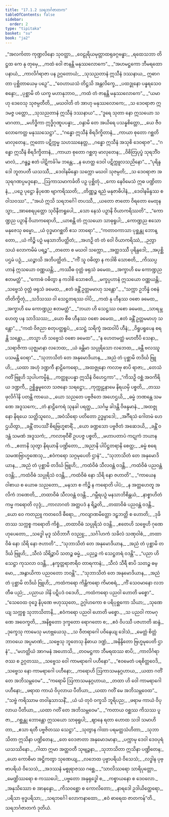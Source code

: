 ```yaml
---
title: "17.1.2 သရဘင်္ဂဇာတက"
tableOfContents: false
sidebar:
  order: 2
type: "tipitaka"
basket: "su"
book: "ja2"
---
```



<DynamicBreadcrumb />

<Division number="50" book="ja2" e="ch" v="23" p="5">

<Paragraph number="52" type="verses" book="ja2">
_“အလင်္ကတာ ကုဏ္ဍလိနော သုဝတ္ထာ,_  
_ဝေဠုရိယမုတ္တာထရုခဂ္ဂဗန္ဓာ;_  
_ရထေသဘာ တိဋ္ဌထ ကေ နု တုမှေ,_  
_ကထံ ဝေါ ဇာနန္တိ မနုဿလောကေ”._  

</Paragraph>

</Division>
<Division number="51" book="ja2" e="ch" v="23" p="5">

<Paragraph number="53" type="verses" book="ja2">
_“အဟမဋ္ဌကော ဘီမရထော ပနာယံ,_  
_ကာလိင်္ဂရာဇာ ပန ဥဂ္ဂတောယံ;_  
_သုသညတာနံ ဣသီနံ ဒဿနာယ,_  
ဣဓာဂတာ ပုစ္ဆိတာယေမှ ပဉှေ”._  

</Paragraph>

</Division>
<Division number="52" book="ja2" e="ch" v="23" p="6">

<Paragraph number="54" type="verses" book="ja2">
_“ဝေဟာယသံ တိဋ္ဌသိ အန္တလိက္ခေ,_  
_ပထဒ္ဓုနော ပန္နရသေဝ စန္ဒော;_  
_ပုစ္ဆာမိ တံ ယက္ခ မဟာနုဘာဝ,_  
_ကထံ တံ ဇာနန္တိ မနုဿလောကေ”._  

</Paragraph>

</Division>
<Division number="53" book="ja2" e="ch" v="23" p="6">

<Paragraph number="55" type="verses" book="ja2">
_“ယမာဟု ဒေဝေသု သုဇမ္ပတီတိ,_  
_မဃဝါတိ တံ အာဟု မနုဿလောကေ;_  
_သ ဒေဝရာဇာ ဣဒမဇ္ဇ ပတ္တော,_  
_သုသညတာနံ ဣသီနံ ဒဿနာယ”._  

</Paragraph>

</Division>
<Division number="54" book="ja2" e="ch" v="23" p="6">

<Paragraph number="56" type="verses" book="ja2">
_“ဒူရေ သုတာ နော ဣသယော သမာဂတာ,_  
_မဟိဒ္ဓိကာ ဣဒ္ဓိဂုဏူပပန္နာ;_  
_ဝန္ဒာမိ တေ အယိရေ ပသန္နစိတ္တော,_  
_ယေ ဇီဝလောကေတ္ထ မနုဿသေဋ္ဌာ”._  

</Paragraph>

</Division>
<Division number="55" book="ja2" e="ch" v="23" p="6">

<Paragraph number="57" type="verses" book="ja2">
_“ဂန္ဓော ဣသီနံ စိရဒိက္ခိတာနံ,_  
_ကာယာ စုတော ဂစ္ဆတိ မာလုတေန;_  
ဣတော ပဋိက္ကမ္မ သဟဿနေတ္တ,_  
_ဂန္ဓော ဣသီနံ အသုစိ ဒေဝရာဇ”._  

</Paragraph>

</Division>
<Division number="56" book="ja2" e="ch" v="23" p="6">

<Paragraph number="58" type="verses" book="ja2">
_“ဂန္ဓော ဣသီနံ စိရဒိက္ခိတာနံ,_  
_ကာယာ စုတော ဂစ္ဆတု မာလုတေန;_  
_ဝိစိတြပုပ္ဖံ သုရဘိံဝ မာလံ,_  
_ဂန္ဓဉ္စ ဧတံ ပါဋိကင်္ခါမ ဘန္တေ;_  
_န ဟေတ္ထ ဒေဝါ ပဋိက္ကူလသညိနော”._  

</Paragraph>

</Division>
<Division number="57" book="ja2" e="ch" v="23" p="6">

<Paragraph number="59" type="verses" book="ja2">
_“ပုရိန္ဒဒေါ ဘူတပတီ ယသဿီ,_  
_ဒေဝါနမိန္ဒော သက္ကော မဃဝါ သုဇမ္ပတိ;_  
_သ ဒေဝရာဇာ အသုရဂဏပ္ပမဒ္ဒနော,_  
_ဩကာသမာကင်္ခတိ ပဉှ ပုစ္ဆိတုံ._  

</Paragraph>

</Division>
<Division number="58" book="ja2" e="ch" v="23" p="6">

<Paragraph number="60" type="verses" book="ja2">
_ကော နေဝိမေသံ ဣဓ ပဏ္ဍိတာနံ,_  
_ပဉှေ ပုဋ္ဌော နိပုဏေ ဗျာကရိဿတိ;_  
_တိဏ္ဏဉ္စ ရညံ မနုဇာဓိပါနံ,_  
_ဒေဝါနမိန္ဒဿ စ ဝါသဝဿ”._  

</Paragraph>

</Division>
<Division number="59" book="ja2" e="ch" v="23" p="7">

<Paragraph number="61" type="verses" book="ja2">
_“အယံ ဣသိ သရဘင်္ဂေါ တပဿီ,_  
_ယတော ဇာတော ဝိရတော မေထုနသ္မာ;_  
_အာစေရပုတ္တော သုဝိနီတရူပေါ,_  
_သော နေသံ ပဉှာနိ ဝိယာကရိဿတိ”._  

</Paragraph>

</Division>
<Division number="60" book="ja2" e="ch" v="23" p="7">

<Paragraph number="62" type="verses" book="ja2">
_“ကောဏ္ဍည ပဉှာနိ ဝိယာကရောဟိ,_  
_ယာစန္တိ တံ ဣသယော သာဓုရူပါ;_  
_ကောဏ္ဍည ဧသော မနုဇေသု ဓမ္မော,_  
_ယံ ဝုဒ္ဓမာဂစ္ဆတိ ဧသ ဘာရော”._  

</Paragraph>

</Division>
<Division number="61" book="ja2" e="ch" v="23" p="7">

<Paragraph number="63" type="verses" book="ja2">
_“ကတာဝကာသာ ပုစ္ဆန္တု ဘောန္တော,_  
_ယံ ကိဉ္စိ ပဉှံ မနသာဘိပတ္ထိတံ;_  
_အဟဉှိ တံ တံ ဝေါ ဝိယာကရိဿံ,_  
_ဉတွာ သယံ လောကမိမံ ပရဉ္စ”._  

</Paragraph>

</Division>
<Division number="62" book="ja2" e="ch" v="23" p="7">

<Paragraph number="64" type="verses" book="ja2">
_တတော စ မဃဝါ သက္ကော,_  
_အတ္ထဒဿီ ပုရိန္ဒဒေါ;_  
_အပုစ္ဆိ ပဌမံ ပဉှံ,_  
_ယဉ္စာသိ အဘိပတ္ထိတံ._  

</Paragraph>

</Division>
<Division number="63" book="ja2" e="ch" v="23" p="7">

<Paragraph number="65" type="verses" book="ja2">
_“ကိံ သူ ဝဓိတွာ န ကဒါစိ သောစတိ,_  
_ကိဿပ္ပဟာနံ ဣသယော ဝဏ္ဏယန္တိ;_  
_ကဿီဓ ဝုတ္တံ ဖရုသံ ခမေထ,_  
_အက္ခာဟိ မေ ကောဏ္ဍည ဧတမတ္ထံ”._  

</Paragraph>

</Division>
<Division number="64" book="ja2" e="ch" v="23" p="7">

<Paragraph number="66" type="verses" book="ja2">
_“ကောဓံ ဝဓိတွာ န ကဒါစိ သောစတိ,_  
_မက္ခပ္ပဟာနံ ဣသယော ဝဏ္ဏယန္တိ;_  
_သဗ္ဗေသံ ဝုတ္တံ ဖရုသံ ခမေထ,_  
_ဧတံ ခန္တိံ ဥတ္တမမာဟု သန္တော”._  

</Paragraph>

</Division>
<Division number="65" book="ja2" e="ch" v="23" p="7">

<Paragraph number="67" type="verses" book="ja2">
_“သက္ကာ ဥဘိန္နံ ဝစနံ တိတိက္ခိတုံ,_  
_သဒိသဿ ဝါ သေဋ္ဌတရဿ ဝါပိ;_  
_ကထံ နု ဟီနဿ ဝစော ခမေထ,_  
_အက္ခာဟိ မေ ကောဏ္ဍည ဧတမတ္ထံ”._  

</Paragraph>

</Division>
<Division number="66" book="ja2" e="ch" v="23" p="8">

<Paragraph number="68" type="verses" book="ja2">
_“ဘယာ ဟိ သေဋ္ဌဿ ဝစော ခမေထ,_  
_သာရမ္ဘဟေတူ ပန သာဒိသဿ;_  
_ယော စီဓ ဟီနဿ ဝစော ခမေထ,_  
_ဧတံ ခန္တိံ ဥတ္တမမာဟု သန္တော”._  

</Paragraph>

</Division>
<Division number="67" book="ja2" e="ch" v="23" p="8">

<Paragraph number="69" type="verses" book="ja2">
_“ကထံ ဝိဇညာ စတုပတ္ထရူပံ,_  
_သေဋ္ဌံ သရိက္ခံ အထဝါပိ ဟီနံ;_  
_ဝိရူပရူပေန စရန္တိ သန္တော,_  
_တသ္မာ ဟိ သဗ္ဗေသံ ဝစော ခမေထ”._  

</Paragraph>

</Division>
<Division number="68" book="ja2" e="ch" v="23" p="8">

<Paragraph number="70" type="verses" book="ja2">
_“န ဟေတမတ္ထံ မဟတီပိ သေနာ,_  
_သရာဇိကာ ယုဇ္ဈမာနာ လဘေထ;_  
_ယံ ခန္တိမာ သပ္ပုရိသော လဘေထ,_  
_ခန္တီ ဗလဿူပသမန္တိ ဝေရာ”._  

</Paragraph>

</Division>
<Division number="69" book="ja2" e="ch" v="23" p="8">

<Paragraph number="71" type="verses" book="ja2">
_“သုဘာသိတံ တေ အနုမောဒိယာန,_  
_အညံ တံ ပုစ္ဆာမိ တဒိင်္ဃ ဗြူဟိ;_  
_ယထာ အဟုံ ဒဏ္ဍကီ နာဠိကေရော,_  
_အထဇ္ဇုနော ကလာဗု စာပိ ရာဇာ;_  
_တေသံ ဂတိံ ဗြူဟိ သုပါပကမ္မိနံ,_  
_ကတ္ထူပပန္နာ ဣသိနံ ဝိဟေဌကာ”._  

</Paragraph>

</Division>
<Division number="70" book="ja2" e="ch" v="23" p="8">

<Paragraph number="72" type="verses" book="ja2">
_“ကိသဉှိ ဝစ္ဆံ အဝကိရိယ ဒဏ္ဍကီ,_  
ဥစ္ဆိန္နမူလော သဇနော သရဋ္ဌော;_  
_ကုက္ကုဠနာမေ နိရယမှိ ပစ္စတိ,_  
_တဿ ဖုလိင်္ဂါနိ ပတန္တိ ကာယေ._  

</Paragraph>

</Division>
<Division number="71" book="ja2" e="ch" v="23" p="8">

<Paragraph number="73" type="verses" book="ja2">
_ယော သညတေ ပဗ္ဗဇိတေ အဟေဌယိ,_  
_ဓမ္မံ ဘဏန္တေ သမဏေ အဒူသကေ;_  
_တံ နာဠိကေရံ သုနခါ ပရတ္ထ,_  
_သင်္ဂမ္မ ခါဒန္တိ ဝိဖန္ဒမာနံ._  

</Paragraph>

</Division>
<Division number="72" book="ja2" e="ch" v="23" p="9">

<Paragraph number="74" type="verses" book="ja2">
_အထဇ္ဇုနော နိရယေ သတ္တိသူလေ,_  
_အဝံသိရော ပတိတော ဥဒ္ဓမ္ပာဒေါ;_  
_အင်္ဂီရသံ ဂေါတမံ ဟေဌယိတွာ,_  
_ခန္တိံ တပဿိံ စိရဗြဟ္မစာရိံ._  

</Paragraph>

</Division>
<Division number="73" book="ja2" e="ch" v="23" p="9">

<Paragraph number="75" type="verses" book="ja2">
_ယော ခဏ္ဍသော ပဗ္ဗဇိတံ အဆေဒယိ,_  
_ခန္တိံ ဝဒန္တံ သမဏံ အဒူသကံ;_  
_ကလာဗုဝီစိံ ဥပပဇ္ဇ ပစ္စတိ,_  
_မဟာပတာပံ ကဋုကံ ဘယာနကံ._  

</Paragraph>

</Division>
<Division number="74" book="ja2" e="ch" v="23" p="9">

<Paragraph number="76" type="verses" book="ja2">
_ဧတာနိ သုတွာ နိရယာနိ ပဏ္ဍိတော,_  
_အညာနိ ပါပိဋ္ဌတရာနိ စေတ္ထ;_  
_ဓမ္မံ စရေ သမဏဗြာဟ္မဏေသု,_  
_ဧဝံကရော သဂ္ဂမုပေတိ ဌာနံ”._  

</Paragraph>

</Division>
<Division number="75" book="ja2" e="ch" v="23" p="9">

<Paragraph number="77" type="verses" book="ja2">
_“သုဘာသိတံ တေ အနုမောဒိယာန,_  
_အညံ တံ ပုစ္ဆာမိ တဒိင်္ဃ ဗြူဟိ;_  
_ကထံဝိဓံ သီလဝန္တံ ဝဒန္တိ,_  
_ကထံဝိဓံ ပညဝန္တံ ဝဒန္တိ;_  
_ကထံဝိဓံ သပ္ပုရိသံ ဝဒန္တိ,_  
_ကထံဝိဓံ နော သိရိ နော ဇဟာတိ”._  

</Paragraph>

</Division>
<Division number="76" book="ja2" e="ch" v="23" p="9">

<Paragraph number="78" type="verses" book="ja2">
_“ကာယေန ဝါစာယ စ ယောဓ သညတော,_  
_မနသာ စ ကိဉ္စိ န ကရောတိ ပါပံ;_  
_န အတ္တဟေတူ အလိကံ ဘဏေတိ,_  
_တထာဝိဓံ သီလဝန္တံ ဝဒန္တိ._  

</Paragraph>

</Division>
<Division number="77" book="ja2" e="ch" v="23" p="9">

<Paragraph number="79" type="verses" book="ja2">
_ဂမ္ဘီရပဉှံ မနသာဘိစိန္တယံ,_  
_နာစ္စာဟိတံ ကမ္မ ကရောတိ လုဒ္ဒံ;_  
_ကာလာဂတံ အတ္ထပဒံ န ရိဉ္စတိ,_  
_တထာဝိဓံ ပညဝန္တံ ဝဒန္တိ._  

</Paragraph>

</Division>
<Division number="78" book="ja2" e="ch" v="23" p="10">

<Paragraph number="80" type="verses" book="ja2">
_ယော ဝေ ကတညူ ကတဝေဒိ ဓီရော,_  
_ကလျာဏမိတ္တော ဒဠှဘတ္တိ စ ဟောတိ;_  
_ဒုခိတဿ သက္ကစ္စ ကရောတိ ကိစ္စံ,_  
_တထာဝိဓံ သပ္ပုရိသံ ဝဒန္တိ._  

</Paragraph>

</Division>
<Division number="79" book="ja2" e="ch" v="23" p="10">

<Paragraph number="81" type="verses" book="ja2">
_ဧတေဟိ သဗ္ဗေဟိ ဂုဏေဟုပေတော,_  
_သဒ္ဓေါ မုဒူ သံဝိဘာဂီ ဝဒညူ;_  
_သင်္ဂါဟကံ သခိလံ သဏှဝါစံ,_  
_တထာဝိဓံ နော သိရိ နော ဇဟာတိ”._  

</Paragraph>

</Division>
<Division number="80" book="ja2" e="ch" v="23" p="10">

<Paragraph number="82" type="verses" book="ja2">
_“သုဘာသိတံ တေ အနုမောဒိယာန,_  
_အညံ တံ ပုစ္ဆာမိ တဒိင်္ဃ ဗြူဟိ;_  
_သီလံ သိရိဉ္စာပိ သတဉ္စ ဓမ္မံ,_  
_ပညဉ္စ ကံ သေဋ္ဌတရံ ဝဒန္တိ”._  

</Paragraph>

</Division>
<Division number="81" book="ja2" e="ch" v="23" p="10">

<Paragraph number="83" type="verses" book="ja2">
_“ပညာ ဟိ သေဋ္ဌာ ကုသလာ ဝဒန္တိ,_  
_နက္ခတ္တရာဇာရိဝ တာရကာနံ;_  
_သီလံ သီရီ စာပိ သတဉ္စ ဓမ္မော,_  
_အနွာယိကာ ပညဝတော ဘဝန္တိ”._  

</Paragraph>

</Division>
<Division number="82" book="ja2" e="ch" v="23" p="10">

<Paragraph number="84" type="verses" book="ja2">
_“သုဘာသိတံ တေ အနုမောဒိယာန,_  
_အညံ တံ ပုစ္ဆာမိ တဒိင်္ဃ ဗြူဟိ;_  
_ကထံကရော ကိန္တိကရော ကိမာစရံ,_  
_ကိံ သေဝမာနော လဘတီဓ ပညံ;_  
_ပညာယ ဒါနိ ပဋိပဒံ ဝဒေဟိ,_  
_ကထံကရော ပညဝါ ဟောတိ မစ္စော”._  

</Paragraph>

</Division>
<Division number="83" book="ja2" e="ch" v="23" p="10">

<Paragraph number="85" type="verses" book="ja2">
_“သေဝေထ ဝုဒ္ဓေ နိပုဏေ ဗဟုဿုတေ,_  
ဥဂ္ဂါဟကော စ ပရိပုစ္ဆကော သိယာ;_  
_သုဏေယျ သက္ကစ္စ သုဘာသိတာနိ,_  
_ဧဝံကရော ပညဝါ ဟောတိ မစ္စော._  

</Paragraph>

</Division>
<Division number="84" book="ja2" e="ch" v="23" p="11">

<Paragraph number="86" type="verses" book="ja2">
_သ ပညဝါ ကာမဂုဏေ အဝေက္ခတိ,_  
_အနိစ္စတော ဒုက္ခတော ရောဂတော စ;_  
_ဧဝံ ဝိပဿီ ပဇဟာတိ ဆန္ဒံ,_  
_ဒုက္ခေသု ကာမေသု မဟဗ္ဘယေသု._  

</Paragraph>

</Division>
<Division number="85" book="ja2" e="ch" v="23" p="11">

<Paragraph number="87" type="verses" book="ja2">
_သ ဝီတရာဂေါ ပဝိနေယျ ဒေါသံ,_  
_မေတ္တံ စိတ္တံ ဘာဝယေ အပ္ပမာဏံ;_  
_သဗ္ဗေသု ဘူတေသု နိဓာယ ဒဏ္ဍံ,_  
_အနိန္ဒိတော ဗြဟ္မမုပေတိ ဌာနံ”._  

</Paragraph>

</Division>
<Division number="86" book="ja2" e="ch" v="23" p="11">

<Paragraph number="88" type="verses" book="ja2">
_“မဟတ္ထိယံ အာဂမနံ အဟောသိ,_  
_တဝမဋ္ဌကာ ဘီမရထဿ စာပိ;_  
_ကာလိင်္ဂရာဇဿ စ ဥဂ္ဂတဿ,_  
_သဗ္ဗေသ ဝေါ ကာမရာဂေါ ပဟီနော”._  

</Paragraph>

</Division>
<Division number="87" book="ja2" e="ch" v="23" p="11">

<Paragraph number="89" type="verses" book="ja2">
_“ဧဝမေတံ ပရစိတ္တဝေဒိ,_  
_သဗ္ဗေသ နော ကာမရာဂေါ ပဟီနော;_  
_ကရောဟိ ဩကာသမနုဂ္ဂဟာယ,_  
_ယထာ ဂတိံ တေ အဘိသမ္ဘဝေမ”._  

</Paragraph>

</Division>
<Division number="88" book="ja2" e="ch" v="23" p="11">

<Paragraph number="90" type="verses" book="ja2">
_“ကရောမိ ဩကာသမနုဂ္ဂဟာယ,_  
_တထာ ဟိ ဝေါ ကာမရာဂေါ ပဟီနော;_  
_ဖရာထ ကာယံ ဝိပုလာယ ပီတိယာ,_  
_ယထာ ဂတိံ မေ အဘိသမ္ဘဝေထ”._  

</Paragraph>

</Division>
<Division number="89" book="ja2" e="ch" v="23" p="11">

<Paragraph number="91" type="verses" book="ja2">
_“သဗ္ဗံ ကရိဿာမ တဝါနုသာသနိံ,_  
_ယံ ယံ တုဝံ ဝက္ခသိ ဘူရိပည;_  
_ဖရာမ ကာယံ ဝိပုလာယ ပီတိယာ,_  
_ယထာ ဂတိံ တေ အဘိသမ္ဘဝေမ”._  

</Paragraph>

</Division>
<Division number="90" book="ja2" e="ch" v="23" p="11">

<Paragraph number="92" type="verses" book="ja2">
_“ကတာယ ဝစ္ဆဿ ကိသဿ ပူဇာ,_  
_ဂစ္ဆန္တု ဘောန္တော ဣသယော သာဓုရူပါ;_  
_ဈာနေ ရတာ ဟောထ သဒါ သမာဟိတာ,_  
_ဧသာ ရတီ ပဗ္ဗဇိတဿ သေဋ္ဌာ”._  

</Paragraph>

</Division>
<Division number="91" book="ja2" e="ch" v="23" p="12">

<Paragraph number="93" type="verses" book="ja2">
_သုတွာန ဂါထာ ပရမတ္ထသံဟိတာ,_  
_သုဘာသိတာ ဣသိနာ ပဏ္ဍိတေန;_  
_တေ ဝေဒဇာတာ အနုမောဒမာနာ,_  
_ပက္ကာမု ဒေဝါ ဒေဝပုရံ ယသဿိနော._  

</Paragraph>

</Division>
<Division number="92" book="ja2" e="ch" v="23" p="12">

<Paragraph number="94" type="verses" book="ja2">
_ဂါထာ ဣမာ အတ္ထဝတီ သုဗျဉ္ဇနာ,_  
_သုဘာသိတာ ဣသိနာ ပဏ္ဍိတေန;_  
_ယော ကောစိမာ အဋ္ဌိကတွာ သုဏေယျ,_  
_လဘေထ ပုဗ္ဗာပရိယံ ဝိသေသံ;_  
_လဒ္ဓါန ပုဗ္ဗာပရိယံ ဝိသေသံ,_  
_အဒဿနံ မစ္စုရာဇဿ ဂစ္ဆေ._  

</Paragraph>

</Division>
<Division number="93" book="ja2" e="ch" v="23" p="12">

<Paragraph number="95" type="verses" book="ja2">
_“သာလိဿရော သာရိပုတ္တော,_  
_မေဏ္ဍိဿရော စ ကဿပေါ;_  
_ပဗ္ဗတော အနုရုဒ္ဓေါ စ,_  
_ကစ္စာယနော စ ဒေဝလော._  

</Paragraph>

</Division>
<Division number="94" book="ja2" e="ch" v="23" p="12">

<Paragraph number="96" type="verses" book="ja2">
_အနုသိဿော စ အာနန္ဒော,_  
_ကိသဝစ္ဆော စ ကောလိတော;_  
_နာရဒေါ ဥဒါယိတ္ထေရော,_  
_ပရိသာ ဗုဒ္ဓပရိသာ;_  
_သရဘင်္ဂေါ လောကနာထော,_  
_ဧဝံ ဓာရေထ ဇာတကန်”တိ._  


</Paragraph>
</Division>

<Paragraph number="97" type="center" book="ja2">
သရဘင်္ဂဇာတကံ ဒုတိယံ.
</Paragraph>